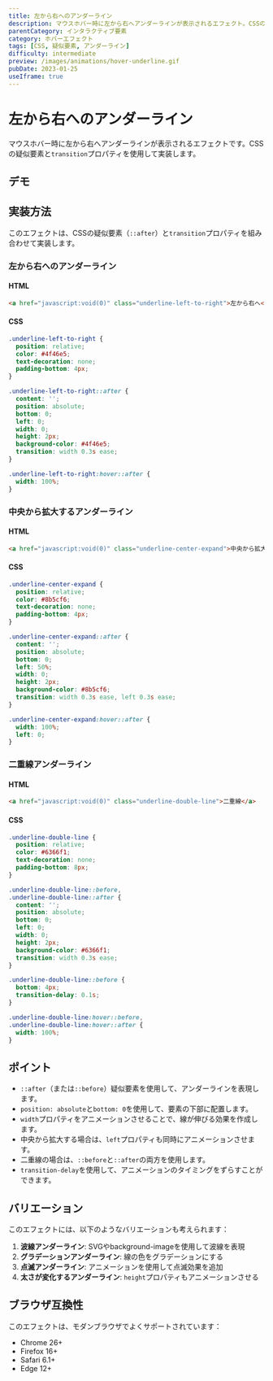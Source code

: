 ```yaml
---
title: 左から右へのアンダーライン
description: マウスホバー時に左から右へアンダーラインが表示されるエフェクト。CSSの疑似要素とtransitionプロパティを使用した実装例。
parentCategory: インタラクティブ要素
category: ホバーエフェクト
tags: [CSS, 疑似要素, アンダーライン]
difficulty: intermediate
preview: /images/animations/hover-underline.gif
pubDate: 2023-01-25
useIframe: true
---
```



# 左から右へのアンダーライン

マウスホバー時に左から右へアンダーラインが表示されるエフェクトです。CSSの疑似要素と`transition`プロパティを使用して実装します。

## デモ

<IframeDemo title="左から右へのアンダーライン" description="リンクにマウスを乗せるとアンダーラインが表示されます" height="300px">
</IframeDemo>

## 実装方法

このエフェクトは、CSSの疑似要素（`::after`）と`transition`プロパティを組み合わせて実装します。

### 左から右へのアンダーライン

#### HTML
```html
<a href="javascript:void(0)" class="underline-left-to-right">左から右へ</a>
```

#### CSS
```css
.underline-left-to-right {
  position: relative;
  color: #4f46e5;
  text-decoration: none;
  padding-bottom: 4px;
}

.underline-left-to-right::after {
  content: '';
  position: absolute;
  bottom: 0;
  left: 0;
  width: 0;
  height: 2px;
  background-color: #4f46e5;
  transition: width 0.3s ease;
}

.underline-left-to-right:hover::after {
  width: 100%;
}
```

### 中央から拡大するアンダーライン

#### HTML
```html
<a href="javascript:void(0)" class="underline-center-expand">中央から拡大</a>
```

#### CSS
```css
.underline-center-expand {
  position: relative;
  color: #8b5cf6;
  text-decoration: none;
  padding-bottom: 4px;
}

.underline-center-expand::after {
  content: '';
  position: absolute;
  bottom: 0;
  left: 50%;
  width: 0;
  height: 2px;
  background-color: #8b5cf6;
  transition: width 0.3s ease, left 0.3s ease;
}

.underline-center-expand:hover::after {
  width: 100%;
  left: 0;
}
```

### 二重線アンダーライン

#### HTML
```html
<a href="javascript:void(0)" class="underline-double-line">二重線</a>
```

#### CSS
```css
.underline-double-line {
  position: relative;
  color: #6366f1;
  text-decoration: none;
  padding-bottom: 8px;
}

.underline-double-line::before,
.underline-double-line::after {
  content: '';
  position: absolute;
  bottom: 0;
  left: 0;
  width: 0;
  height: 2px;
  background-color: #6366f1;
  transition: width 0.3s ease;
}

.underline-double-line::before {
  bottom: 4px;
  transition-delay: 0.1s;
}

.underline-double-line:hover::before,
.underline-double-line:hover::after {
  width: 100%;
}
```

## ポイント

- `::after`（または`::before`）疑似要素を使用して、アンダーラインを表現します。
- `position: absolute`と`bottom: 0`を使用して、要素の下部に配置します。
- `width`プロパティをアニメーションさせることで、線が伸びる効果を作成します。
- 中央から拡大する場合は、`left`プロパティも同時にアニメーションさせます。
- 二重線の場合は、`::before`と`::after`の両方を使用します。
- `transition-delay`を使用して、アニメーションのタイミングをずらすことができます。

## バリエーション

このエフェクトには、以下のようなバリエーションも考えられます：

1. **波線アンダーライン**: SVGやbackground-imageを使用して波線を表現
2. **グラデーションアンダーライン**: 線の色をグラデーションにする
3. **点滅アンダーライン**: アニメーションを使用して点滅効果を追加
4. **太さが変化するアンダーライン**: `height`プロパティもアニメーションさせる

## ブラウザ互換性

このエフェクトは、モダンブラウザでよくサポートされています：

- Chrome 26+
- Firefox 16+
- Safari 6.1+
- Edge 12+
